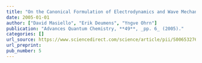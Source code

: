 ```yaml
---
title: "On the Canonical Formulation of Electrodynamics and Wave Mechanics"
date: 2005-01-01
author: ["David Masiello", "Erik Deumens", "Yngve Ohrn"]
publication: "Advances Quantum Chemistry, **49**, _pp. 6_ (2005)."
categories: []
url_source: https://www.sciencedirect.com/science/article/pii/S0065327605490061
url_preprint: 
pub_number: 5
---
```

